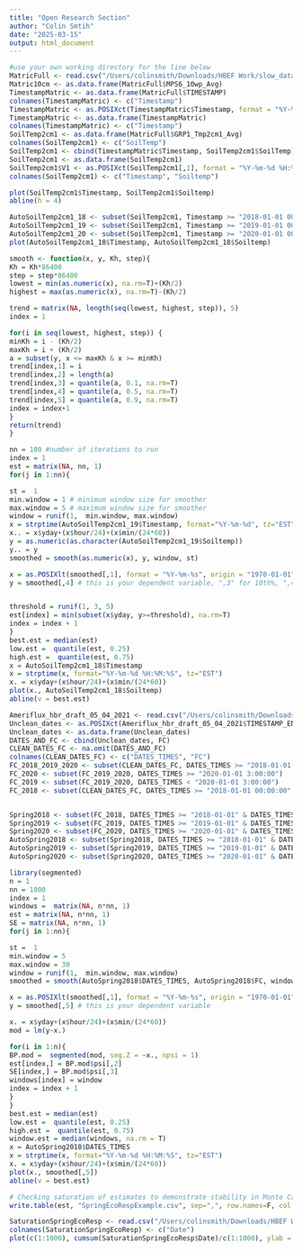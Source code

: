 ```yaml
---
title: "Open Research Section"
author: "Colin Smtih"
date: "2025-03-15"
output: html_document
---
```


```r
#use your own working directory for the line below
MatricFull <- read.csv("/Users/colinsmith/Downloads/HBEF Work/slow_data_combined_5_2021.csv")
Matric10cm <- as.data.frame(MatricFull$MPS6_10wp_Avg)
TimestampMatric <- as.data.frame(MatricFull$TIMESTAMP)
colnames(TimestampMatric) <- c("Timestamp")
TimestampMatric <- as.POSIXct(TimestampMatric$Timestamp, format = "%Y-%m-%d %H:%M:%S", origin = "1970-01-01 00:00:00", tz = "EST")
TimestampMatric <- as.data.frame(TimestampMatric)
colnames(TimestampMatric) <- c("Timestamp")
SoilTemp2cm1 <- as.data.frame(MatricFull$GRP1_Tmp2cm1_Avg)
colnames(SoilTemp2cm1) <- c("SoilTemp")
SoilTemp2cm1 <- cbind(TimestampMatric$Timestamp, SoilTemp2cm1$SoilTemp)
SoilTemp2cm1 <- as.data.frame(SoilTemp2cm1)
SoilTemp2cm1$V1 <- as.POSIXct(SoilTemp2cm1[,1], format = "%Y-%m-%d %H:%M:%S", origin = "1970-01-01 00:00:00", tz = "EST")
colnames(SoilTemp2cm1) <- c("Timestamp", "Soiltemp")

plot(SoilTemp2cm1$Timestamp, SoilTemp2cm1$Soiltemp)
abline(h = 4)
```

```r
AutoSoilTemp2cm1_18 <- subset(SoilTemp2cm1, Timestamp >= "2018-01-01 00:00:00" & Timestamp <= "2018-07-15 00:00:00")
AutoSoilTemp2cm1_19 <- subset(SoilTemp2cm1, Timestamp >= "2019-01-01 00:00:00" & Timestamp <= "2019-07s-15 00:00:00")
AutoSoilTemp2cm1_20 <- subset(SoilTemp2cm1, Timestamp >= "2020-01-01 00:00:00" & Timestamp <= "2020-07-15 00:00:0")
plot(AutoSoilTemp2cm1_18$Timestamp, AutoSoilTemp2cm1_18$Soiltemp)
```

```r
smooth <- function(x, y, Kh, step){
Kh = Kh*86400
step = step*86400
lowest = min(as.numeric(x), na.rm=T)+(Kh/2)
highest = max(as.numeric(x), na.rm=T)-(Kh/2)

trend = matrix(NA, length(seq(lowest, highest, step)), 5)
index = 1

for(i in seq(lowest, highest, step)) {
minKh = i - (Kh/2)
maxKh = i + (Kh/2)
a = subset(y, x <= maxKh & x >= minKh)
trend[index,1] = i
trend[index,2] = length(a)
trend[index,3] = quantile(a, 0.1, na.rm=T)
trend[index,4] = quantile(a, 0.5, na.rm=T)
trend[index,5] = quantile(a, 0.9, na.rm=T)
index = index+1
}
return(trend)
}
```

```r
nn = 100 #number of iterations to run
index = 1
est = matrix(NA, nn, 1)
for(j in 1:nn){

st =  1
min.window = 1 # minimum window size for smoother
max.window = 5 # maximum window size for smoother
window = runif(1,  min.window, max.window)
x = strptime(AutoSoilTemp2cm1_19$Timestamp, format="%Y-%m-%d", tz="EST")
x.. = x$yday+(x$hour/24)+(x$min/(24*60))
y = as.numeric(as.character(AutoSoilTemp2cm1_19$Soiltemp))
y.. = y
smoothed = smooth(as.numeric(x), y, window, st)

x = as.POSIXlt(smoothed[,1], format = "%Y-%m-%s", origin = "1970-01-01", tz = "EST") # this needs to be a strptime or posixlt object
y = smoothed[,4] # this is your dependent variable, ",3" for 10th%, ",4" for median, ",5" for 90th%


threshold = runif(1, 3, 5)
est[index] = min(subset(x$yday, y>=threshold), na.rm=T)
index = index + 1
}
best.est = median(est)
low.est =  quantile(est, 0.25)
high.est =  quantile(est, 0.75)
x = AutoSoilTemp2cm1_18$Timestamp
x = strptime(x, format="%Y-%m-%d %H:%M:%S", tz="EST")
x. = x$yday+(x$hour/24)+(x$min/(24*60))
plot(x., AutoSoilTemp2cm1_18$Soiltemp)
abline(v = best.est)
```

```r
Ameriflux_hbr_draft_05_04_2021 <- read.csv("/Users/colinsmith/Downloads/HBEF Work/Ameriflux_hbr_draft_05_04_2021.csv")
Unclean_dates <- as.POSIXct(Ameriflux_hbr_draft_05_04_2021$TIMESTAMP_END, format = "%Y-%m-%d %H:%M:%S", tz = "EST")
Unclean_dates <- as.data.frame(Unclean_dates)
DATES_AND_FC <- cbind(Unclean_dates, FC)
CLEAN_DATES_FC <- na.omit(DATES_AND_FC)
colnames(CLEAN_DATES_FC) <- c("DATES_TIMES", "FC")
FC_2018_2019_2020 <- subset(CLEAN_DATES_FC, DATES_TIMES >= "2018-01-01 00:00:00")
FC_2020 <- subset(FC_2019_2020, DATES_TIMES >= "2020-01-01 3:00:00")
FC_2019 <- subset(FC_2019_2020, DATES_TIMES < "2020-01-01 3:00:00")
FC_2018 <- subset(CLEAN_DATES_FC, DATES_TIMES >= "2018-01-01 00:00:00" & DATES_TIMES <= "2018-12-31 19:30:00")


Spring2018 <- subset(FC_2018, DATES_TIMES >= "2018-01-01" & DATES_TIMES <= "2018-07-31")
Spring2019 <- subset(FC_2019, DATES_TIMES >= "2019-01-01" & DATES_TIMES <= "2019-07-31")
Spring2020 <- subset(FC_2020, DATES_TIMES >= "2020-01-01" & DATES_TIMES <= "2020-07-31")
AutoSpring2018 <- subset(Spring2018, DATES_TIMES >= "2018-01-01" & DATES_TIMES <= "2018-07-15")
AutoSpring2019 <- subset(Spring2019, DATES_TIMES >= "2019-01-01" & DATES_TIMES <= "2019-07-15")
AutoSpring2020 <- subset(Spring2020, DATES_TIMES >= "2020-01-01" & DATES_TIMES <= "2020-07-15")
```


```r
library(segmented)
n = 1
nn = 1000
index = 1
windows =  matrix(NA, n*nn, 1)
est = matrix(NA, n*nn, 1)
SE = matrix(NA, n*nn, 1)
for(j in 1:nn){

st =  1
min.window = 5
max.window = 30
window = runif(1,  min.window, max.window)
smoothed = smooth(AutoSpring2018$DATES_TIMES, AutoSpring2018$FC, window, st)

x = as.POSIXlt(smoothed[,1], format = "%Y-%m-%s", origin = "1970-01-01", tz = "EST") # this needs to be a strptime or posixlt object
y = smoothed[,5] # this is your dependent variable

x. = x$yday+(x$hour/24)+(x$min/(24*60))
mod = lm(y~x.)

for(i in 1:n){
BP.mod =  segmented(mod, seg.Z = ~x., npsi = 1)
est[index,] = BP.mod$psi[,2]
SE[index,] = BP.mod$psi[,3]
windows[index] = window
index = index + 1
}
}
best.est = median(est)
low.est =  quantile(est, 0.25)
high.est =  quantile(est, 0.75)
window.est = median(windows, na.rm = T)
x = AutoSpring2018$DATES_TIMES
x = strptime(x, format="%Y-%m-%d %H:%M:%S", tz="EST")
x. = x$yday+(x$hour/24)+(x$min/(24*60))
plot(x., smoothed[,5])
abline(v = best.est)

# Checking saturation of estimates to demonstrate stability in Monte Carlo
write.table(est, "SpringEcoRespExample.csv", sep=",", row.names=F, col.names=F)

SaturationSpringEcoResp <- read.csv("/Users/colinsmith/Downloads/HBEF Work/SpringEcoRespExample.csv", header = F)
colnames(SaturationSpringEcoResp) <- c("Date")
plot(c(1:1000), cumsum(SaturationSpringEcoResp$Date)/c(1:1000), ylab = "Date", xlab = "Iteration", main = "Saturation of Breakpoint Regression Algorithm for 2018 Ecosystem Resp.")
```

